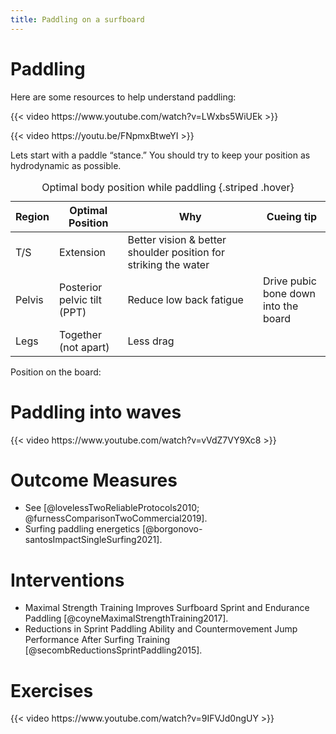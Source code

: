 ```yaml
---
title: Paddling on a surfboard
---
```


# Paddling
Here are some resources to help understand paddling:

{{< video https://www.youtube.com/watch?v=LWxbs5WiUEk >}}

{{< video https://youtu.be/FNpmxBtweYI >}}

Lets start with a paddle "stance."
You should try to keep your position as hydrodynamic as possible.

| Region | Optimal Position | Why| Cueing tip |
|---|-------|--------------|-------|
|T/S| Extension | Better vision & better shoulder position for striking the water  | |
| Pelvis | Posterior pelvic tilt (PPT) | Reduce low back fatigue | Drive pubic bone down into the board |
| Legs | Together (not apart) | Less drag | |

: Optimal body position while paddling {.striped .hover}

Position on the board:

# Paddling into waves
{{< video https://www.youtube.com/watch?v=vVdZ7VY9Xc8 >}}


# Outcome Measures

- See [@lovelessTwoReliableProtocols2010; @furnessComparisonTwoCommercial2019].
- Surfing paddling energetics [@borgonovo-santosImpactSingleSurfing2021].

# Interventions

- Maximal Strength Training Improves Surfboard Sprint and Endurance Paddling  [@coyneMaximalStrengthTraining2017].
- Reductions in Sprint Paddling Ability and Countermovement Jump Performance After Surfing Training [@secombReductionsSprintPaddling2015].


# Exercises

{{< video https://www.youtube.com/watch?v=9IFVJd0ngUY >}}